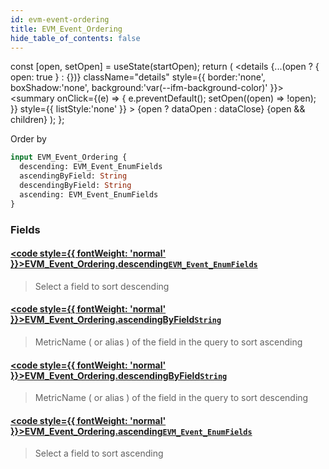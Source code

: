 ```yaml
---
id: evm-event-ordering
title: EVM_Event_Ordering
hide_table_of_contents: false
---
```







  const [open, setOpen] = useState(startOpen);
  return (
    <details {...(open ? { open: true } : {})} className="details" style={{ border:'none', boxShadow:'none', background:'var(--ifm-background-color)' }}>
      <summary
        onClick={(e) => {
          e.preventDefault();
          setOpen((open) => !open);
        }}
        style={{ listStyle:'none' }}
      >
      {open ? dataOpen : dataClose}
      </summary>
      {open && children}
    </details>
  );
};




Order by


```graphql
input EVM_Event_Ordering {
  descending: EVM_Event_EnumFields
  ascendingByField: String
  descendingByField: String
  ascending: EVM_Event_EnumFields
}
```




### Fields

#### [<code style={{ fontWeight: 'normal' }}>EVM_Event_Ordering.<b>descending</b></code>](#)<Bullet />[`EVM_Event_EnumFields`](/docs/graphql-reference/enums/evm-event-enum-fields) <Badge class="secondary" text="enum"/>
> Select a field to sort descending
> 

#### [<code style={{ fontWeight: 'normal' }}>EVM_Event_Ordering.<b>ascendingByField</b></code>](#)<Bullet />[`String`](/docs/graphql-reference/scalars/string) <Badge class="secondary" text="scalar"/>
> MetricName ( or alias ) of the field in the query to sort ascending
> 

#### [<code style={{ fontWeight: 'normal' }}>EVM_Event_Ordering.<b>descendingByField</b></code>](#)<Bullet />[`String`](/docs/graphql-reference/scalars/string) <Badge class="secondary" text="scalar"/>
> MetricName ( or alias ) of the field in the query to sort descending
> 

#### [<code style={{ fontWeight: 'normal' }}>EVM_Event_Ordering.<b>ascending</b></code>](#)<Bullet />[`EVM_Event_EnumFields`](/docs/graphql-reference/enums/evm-event-enum-fields) <Badge class="secondary" text="enum"/>
> Select a field to sort ascending
> 



